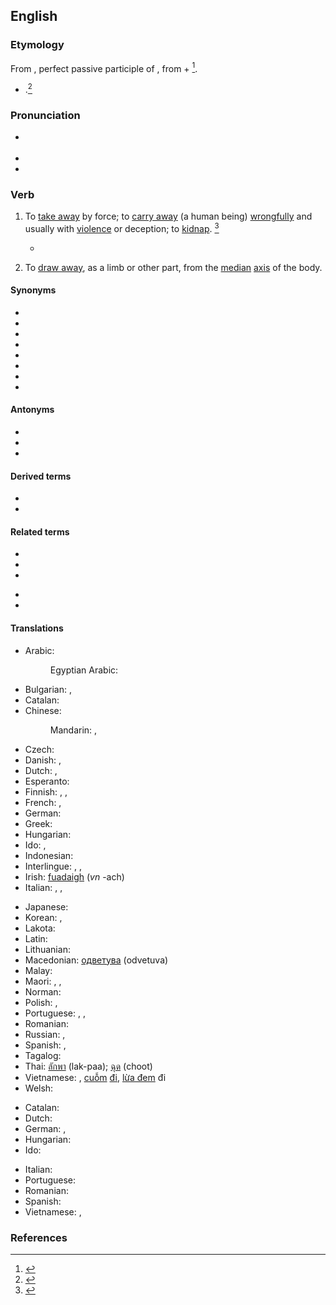 ==English==

===Etymology===
{{PIE root|en|dewk}}
From {{der|en|la|abductus}}, perfect passive participle of {{m|la|abduco||to lead away}}, from {{m|la|ab||away}} + {{m|la|duco||to lead}}<ref>{{R:CDOE|page=2}}</ref>.
* {{sense|physiology}} {{back-form|en|abduction}}.<ref>{{R:MW3 1976|page=3}}</ref>

===Pronunciation===
* {{a|US}} {{IPA|en|/æbˈdʌkt/|/æbˈdəkt/|/əbˈdəkt/}}
* {{audio|en|En-us-abduct.ogg|Audio (US)}}
* {{rhymes|en|ʌkt}}

===Verb===
{{en-verb}}

# {{lb|en|transitive}} To [[take away]] by force; to [[carry away]] (a human being) [[wrongfully]] and usually with [[violence]] or deception; to [[kidnap]]. {{defdate|Early 17<sup>th</sup> century.}}<ref name=SOED>{{cite-book|last=|first=|authorlink=|coauthors=|editor=Thomas, Clayton L.|others=|title=Taber's Encyclopedic Medical Dictionary|year=1940|url=|format=|accessdate=|accessyear=|accessmonth=|edition=5th|date=|year_published=1993|month=|publisher=F. A. Davis Company|location=Philadelphia, PA|doi=|isbn=0-8036-8313-8|lccn=|ol=|pages=1|chapter=|chapterurl=|quote=}}</ref>
#* {{quote-book
|en
|year=1904
|author=Jules Verne
|title=The Master of the World
|chapter=16
|url=http://ebooks.adelaide.edu.au/v/verne/jules/v52mw/chapter16.html
|passage=That same night he had by force abducted the president and the secretary of the club, and had taken them, much against their will upon a voyage in the wonderful air-ship, the “Albatross,” which he had constructed.}}
# {{lb|en|transitive|anatomy}} To [[draw away]], as a limb or other part, from the [[median]] [[axis]] of the body. {{defdate|Early 17<sup>th</sup> century.}}

====Synonyms====
* {{l|en|carry off}}
* {{l|en|drag away}}
* {{l|en|kidnap}}
* {{l|en|run away with}}
* {{l|en|seize}}
* {{l|en|spirit away}}
* {{l|en|stretch}}
* {{l|en|take away}}

====Antonyms====
* {{l|en|adduct}}
* {{l|en|reinstate}}
* {{l|en|restore}}

====Derived terms====
{{der-top}}
* {{l|en|abductee}}
* {{l|en|abductive}}
{{der-mid}}
{{der-bottom}}

====Related terms====
{{rel-top}}
* {{l|en|abduce}}
* {{l|en|abducens}}
* {{l|en|abducent}}
{{rel-mid}}
* {{l|en|abduction}}
* {{l|en|abductor}}
{{rel-bottom}}

====Translations====
{{trans-top|to take away}}
* Arabic: {{t|ar|يَخْطِفّ}}
*: Egyptian Arabic: {{t|arz|يخطف|tr=yexṭaff|sc=Arab}}
* Bulgarian: {{t+|bg|отвличам}}, {{t+|bg|похищавам}}
* Catalan: {{t+|ca|raptar}}
* Chinese:
*: Mandarin: {{t+|cmn|誘拐|sc=Hani}}, {{t+|cmn|诱拐|tr=yòuguǎi|sc=Hani}}
* Czech: {{t+|cs|unést}}
* Danish: {{t+|da|bortføre}}, {{t|da|kidnappe}}
* Dutch: {{t+|nl|ontvoeren}}, {{t+|nl|kidnappen}}
* Esperanto: {{t|eo|forrabi}}
* Finnish: {{t+|fi|siepata}}, {{t+|fi|ryöstää}}, {{t+|fi|abduktoida}}
* French: {{t+|fr|enlever}}, {{t+|fr|ravir}}
* German: {{t+|de|entführen}}
* Greek: {{t+|el|απάγω}}
* Hungarian: {{t+|hu|elrabol}}
* Ido: {{t+|io|raptar}}, {{t+|io|abduktar}}
* Indonesian: {{t+|id|menculik}}
* Interlingue: {{t|ie|abducter}}, {{t|ie|forducter}}, {{t|ie|rapter}}
* Irish: [[fuadaigh]] (''vn'' -ach)
* Italian: {{t+|it|sottrarre}}, {{t+|it|sequestrare}}, {{t+|it|rapire}} {{gloss|people}}
{{trans-mid}}
* Japanese: {{t|ja|誘拐する|tr=yūkai suru}}
* Korean: {{t+|ko|유괴하다}}, {{t+|ko|납치하다}}
* Lakota: {{t|lkt|wiínaḣma}}
* Latin: {{t|la|raptō}}
* Lithuanian: {{t|lt|pagrobti}}
* Macedonian: [[одветува]] (odvetuva)
* Malay: {{t|ms|culik}}
* Maori: {{t|mi|kāhaki}}, {{t|mi|kāwhaki}}, {{t|mi|mautāhae}}
* Norman: {{t|nrf|enlever}}
* Polish: {{t+|pl|uprowadzać|impf}}, {{t+|pl|uprowadzić|pf}}
* Portuguese: {{t+|pt|raptar}}, {{t+|pt|abduzir}}, {{t+|pt|sequestrar}}
* Romanian: {{t+|ro|răpi}}
* Russian: {{t+|ru|похища́ть|impf}}, {{t+|ru|похи́тить|pf}}
* Spanish: {{t+|es|raptar}}, {{t+|es|secuestrar}}
* Tagalog: {{t|tl|dukot}}
* Thai: [[ลักพา]] (lak-paa); [[ฉุด]] (choot)
* Vietnamese: {{t+|vi|bắt cóc}}, [[cuỗm]] [[đi]], [[lừa đem]] đi
* Welsh: {{t+|cy|cipio}}
{{trans-bottom}}

{{trans-top|to draw away from its ordinary position}}
* Catalan: {{t+|ca|abduir}}
* Dutch: {{t+|nl|abduceren}}
* German: {{t|de|abspreizen}}, {{t+|de|wegziehen}}
* Hungarian: {{t+|hu|elmozdít}}
* Ido: {{t+|io|abduktar}}
{{trans-mid}}
* Italian: {{t+|it|abdurre}}
* Portuguese: {{t+|pt|abduzir}}
* Romanian: {{t|ro|abduce}}
* Spanish: {{t+|es|abducir}}
* Vietnamese: {{t|vi|[[rẽ]] [[ra]]}}, {{t|vi|[[giạng]] ra}}
{{trans-bottom}}

===References===
<references/>